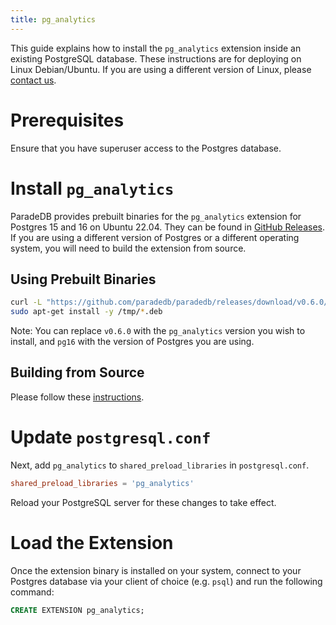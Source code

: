 ```yaml
---
title: pg_analytics
---
```


This guide explains how to install the `pg_analytics` extension inside an existing PostgreSQL database. These
instructions are for deploying on Linux Debian/Ubuntu. If you are using a different version of Linux, please
[contact us](mailto:sales@paradedb.com).

# Prerequisites

Ensure that you have superuser access to the Postgres database.

# Install `pg_analytics`

ParadeDB provides prebuilt binaries for the `pg_analytics` extension for Postgres 15 and 16 on Ubuntu 22.04. They can be found in [GitHub Releases](https://github.com/paradedb/paradedb/releases/latest). If you
are using a different version of Postgres or a different operating system, you will need to build the extension from source.

## Using Prebuilt Binaries

```bash
curl -L "https://github.com/paradedb/paradedb/releases/download/v0.6.0/pg_analytics-v0.6.0-pg16-arm64-ubuntu2204.deb" -o /tmp/pg_analytics.deb
sudo apt-get install -y /tmp/*.deb
```

Note: You can replace `v0.6.0` with the `pg_analytics` version you wish to install, and `pg16` with the version of Postgres you are using.

## Building from Source

Please follow these [instructions](https://github.com/paradedb/paradedb/tree/v0.6.0/pg_analytics#installation).

# Update `postgresql.conf`

Next, add `pg_analytics` to `shared_preload_libraries` in `postgresql.conf`.

```conf
shared_preload_libraries = 'pg_analytics'
```

Reload your PostgreSQL server for these changes to take effect.

# Load the Extension

Once the extension binary is installed on your system, connect to your Postgres database via your client of choice (e.g. `psql`) and run the following command:

```sql
CREATE EXTENSION pg_analytics;
```
